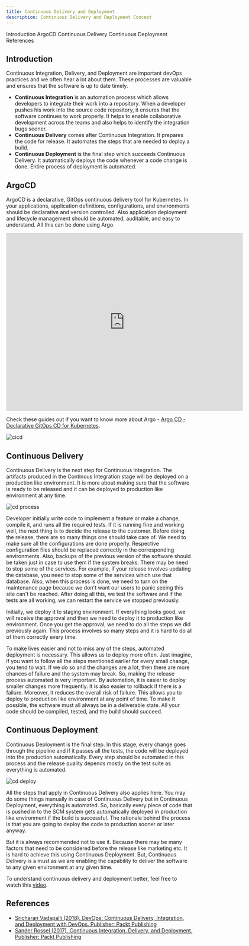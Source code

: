 ```yaml
---
title: Continuous Delivery and Deployment
description: Continuous Delivery and Deployment Concept
---
```


<AnchorLinks small>
  <AnchorLink>Introduction</AnchorLink>
  <AnchorLink>ArgoCD</AnchorLink>
  <AnchorLink>Continuous Delivery</AnchorLink>
  <AnchorLink>Continuous Deployment</AnchorLink>
  <AnchorLink>References</AnchorLink>
</AnchorLinks>

## Introduction

Continuous Integration, Delivery, and Deployment are important devOps practices and we often hear a lot about them. These processes are valuable and ensures that the software is up to date timely.

- **Continuous Integration** is an automation process which allows developers to integrate their work into a repository. When a developer pushes his work into the source code repository, it ensures that the software continues to work properly. It helps to enable collaborative development across the teams and also helps to identify the integration bugs sooner.
- **Continuous Delivery** comes after Continuous Integration. It prepares the code for release. It automates the steps that are needed to deploy a build.
- **Continuous Deployment** is the final step which succeeds Continuous Delivery. It automatically deploys the code whenever a code change is done. Entire process of deployment is automated.


## ArgoCD

ArgoCD is a declarative, GitOps continuous delivery tool for Kubernetes. In your applications, application definitions, configurations, and environments should be declarative and version controlled. Also application deployment and lifecycle management should be automated, auditable, and easy to understand. All this can be done using Argo.

<iframe width="640" height="480" src="https://www.youtube.com/embed/KJzgwJrY-mE" frameborder="0" allow="accelerometer; autoplay; encrypted-media; gyroscope; picture-in-picture" allowfullscreen></iframe>

Check these guides out if you want to know more about Argo - [Argo CD - Declarative GitOps CD for Kubernetes](https://argoproj.github.io/argo-cd/).


![cicd](./images/cicd.jpg)

## Continuous Delivery

Continuous Delivery is the next step for Continuous Integration. The artifacts produced in the Continous Integration stage will be deployed on a production like environment. It is more about making sure that the software is ready to be released and it can be deployed to production like environment at any time.

![cd process](./images/cd_process.png)

Developer initially write code to implement a feature or make a change, compile it, and runs all the required tests. If it is running fine and working well, the next thing is to decide the release to the customer. Before doing the release, there are so many things one should take care of. We need to make sure all the configurations are done properly. Respective configuration files should be replaced correctly in the corresponding environments. Also, backups of the previous version of the software should be taken just in case to use them if the system breaks. There may be need to stop some of the services. For example, if your release involves updating the database, you need to stop some of the services which use that database. Also, when this process is done, we need to turn on the maintenance page because we don't want our users to panic seeing this site can't be reached. After doing all this, we test the software and if the tests are all working, we can restart the service we stopped previously.

Initially, we deploy it to staging environment. If everything looks good, we will receive the approval and then we need to deploy it to production like environment. Once you get the approval, we need to do all the steps we did previously again. This process involves so many steps and it is hard to do all of them correctly every time.

To make lives easier and not to miss any of the steps, automated deployment is necessary. This allows us to deploy more often. Just imagine, if you want to follow all the steps mentioned earlier for every small change, you tend to wait. If we do so and the changes are a lot, then there are more chances of failure and the system may break. So, making the release process automated is very important. By automation, it is easier to deploy smaller changes more frequently. It is also easier to rollback if there is a failure. Moreover, it reduces the overall risk of failure. This allows you to deploy to production like environment at any point of time. To make it possible, the software must all always be in a deliverable state. All your code should be compiled, tested, and the build should succeed.

## Continuous Deployment

Continuous Deployment is the final step. In this stage, every change goes through the pipeline and if it passes all the tests, the code will be deployed into the production automatically. Every step should be automated in this process and the release quality depends mostly on the test suite as everything is automated.

![cd deploy](./images/cdply_process.png)

All the steps that apply in Continuous Delivery also applies here. You may do some things manually in case of Continuous Delivery but in Continuous Deployment, everything is automated. So, basically every piece of code that is pushed in to the SCM system gets automatically deployed in production like environment if the build is successful. The rationale behind the process is that you are going to deploy the code to production sooner or later anyway.

But it is always recommended not to use it. Because there may be many factors that need to be considered before the release like marketing etc. It is hard to achieve this using Continuous Deployment. But, Continuous Delivery is a must as we are enabling the capability to deliver the software to any given environment at any given time.

To understand continuous delivery and deployment better, feel free to watch this [video](https://mediacenter.ibm.com/media/Continuous+delivery+vs.+continuous+deployment/0_lcetzlcd).

## References

- [Sricharan Vadapalli (2018). DevOps: Continuous Delivery, Integration, and Deployment with DevOps. Publisher: Packt Publishing](https://learning.oreilly.com/library/view/devops-continuous-delivery/9781789132991/)
- [Sander Rossel (2017). Continuous Integration, Delivery, and Deployment. Publisher: Packt Publishing](https://learning.oreilly.com/library/view/continuous-integration-delivery/9781787286610/)

